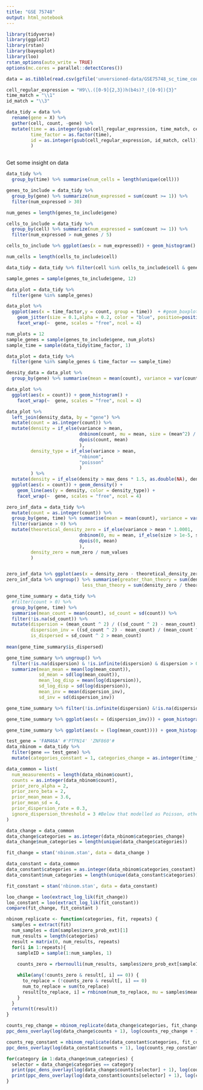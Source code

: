 ```yaml
---
title: "GSE 75748"
output: html_notebook
---
```



```r
library(tidyverse)
library(ggplot2)
library(rstan)
library(bayesplot)
library(loo)
rstan_options(auto_write = TRUE)
options(mc.cores = parallel::detectCores())
```

```r
data = as.tibble(read.csv(gzfile('unversioned-data/GSE75748_sc_time_course_ec.csv.gz'), stringsAsFactors = FALSE))
```

```r
cell_regular_expression = "H9\\.([0-9]{2,3})h(b4s)?_([0-9]){3}"
time_match = "\\1"
id_match = "\\3"

data_tidy = data %>%
  rename(gene = X) %>%
  gather(cell, count, -gene) %>%
  mutate(time = as.integer(gsub(cell_regular_expression, time_match, cell)),
         time_factor = as.factor(time),
         id = as.integer(gsub(cell_regular_expression, id_match, cell))
         )



```

Get some insight on data
```r
data_tidy %>%
  group_by(time) %>% summarise(num_cells = length(unique(cell))) 

```


```r
genes_to_include = data_tidy %>%
  group_by(gene) %>% summarize(num_expressed = sum(count >= 1)) %>%
  filter(num_expressed > 30) 

num_genes = length(genes_to_include$gene)

cells_to_include = data_tidy %>%
  group_by(cell) %>% summarize(num_expressed = sum(count >= 1)) %>%
  filter(num_expressed > num_genes / 5) 

cells_to_include %>% ggplot(aes(x = num_expressed)) + geom_histogram()

num_cells = length(cells_to_include$cell)

data_tidy = data_tidy %>% filter(cell %in% cells_to_include$cell & gene %in% genes_to_include$gene)

```


```r
sample_genes = sample(genes_to_include$gene, 12)

data_plot = data_tidy %>%
  filter(gene %in% sample_genes) 

data_plot %>%
  ggplot(aes(x = time_factor,y = count, group = time))  + #geom_boxplot(data = data_plot %>% filter(is_zero == 0), outlier.shape =  NA) + 
    geom_jitter(size = 0.1,alpha = 0.2, color = "blue", position=position_jitter(width=0.2)) +
    facet_wrap(~  gene, scales = "free", ncol = 4)
```


```r
num_plots = 12
sample_genes = sample(genes_to_include$gene, num_plots)
sample_time = sample(data_tidy$time_factor, 1)

data_plot = data_tidy %>%
  filter(gene %in% sample_genes & time_factor == sample_time)

density_data = data_plot %>%
  group_by(gene) %>% summarise(mean = mean(count), variance = var(count), total = sum(count), max_dens = max(density(count)$y))

data_plot %>% 
  ggplot(aes(x = count)) + geom_histogram() +
    facet_wrap(~  gene, scales = "free", ncol = 4)

data_plot %>% 
  left_join(density_data, by = "gene") %>%
  mutate(count = as.integer(count)) %>%
  mutate(density = if_else(variance > mean, 
                           dnbinom(count, mu = mean, size = (mean^2) / (variance - mean)), 
                           dpois(count, mean)
                           ),
         density_type = if_else(variance > mean, 
                           "nbinom",
                           "poisson" 
                           )
         ) %>%
  mutate(density = if_else(density > max_dens * 1.5, as.double(NA), density)) %>%
  ggplot(aes(x = count)) + geom_density() + 
    geom_line(aes(y = density, color = density_type)) +
    facet_wrap(~  gene, scales = "free", ncol = 4)

```
```r
zero_inf_data = data_tidy %>%
  mutate(count = as.integer(count)) %>%
  group_by(gene, time) %>% summarise(mean = mean(count), variance = var(count), total = sum(count), num_zero = sum(count == 0), num_values = length(count), size = (mean^2) / (variance - mean)) %>%
  filter(variance > 0) %>%
  mutate(theoretical_density_zero = if_else(variance > mean * 1.0001, 
                           dnbinom(0, mu = mean, if_else(size > 1e-5, size, 1e-5)), 
                           dpois(0, mean)
                           ),
         density_zero = num_zero / num_values
         ) 


zero_inf_data %>% ggplot(aes(x = density_zero - theoretical_density_zero)) + geom_histogram()
zero_inf_data %>% ungroup() %>% summarise(greater_than_theory = sum(density_zero / theoretical_density_zero > 1.05),
                            less_than_theory = sum(density_zero / theoretical_density_zero < 0.95 ))
```


```r
gene_time_summary = data_tidy %>%
  #filter(count > 0) %>%
  group_by(gene, time) %>%
  summarise(mean_count = mean(count), sd_count = sd(count)) %>%
  filter(!is.na(sd_count)) %>%
  mutate(dispersion = (mean_count ^ 2) / ((sd_count ^ 2) - mean_count),
         dispersion_inv = ((sd_count ^ 2) - mean_count) / (mean_count ^ 2),
         is_dispersed = sd_count ^ 2 > mean_count)
  
mean(gene_time_summary$is_dispersed)

gene_time_summary %>% ungroup() %>%
  filter(!is.na(dispersion) & !is.infinite(dispersion) & dispersion > 0) %>% 
  summarize(mean_mean = mean(log(mean_count)),
            sd_mean = sd(log(mean_count)),
            mean_log_disp = mean(log(dispersion)), 
            sd_log_disp = sd(log(dispersion)), 
            mean_inv = mean(dispersion_inv), 
            sd_inv = sd(dispersion_inv))

gene_time_summary %>% filter(!is.infinite(dispersion) &!is.na(dispersion) & dispersion > 0) %>% ggplot(aes(x = log(dispersion))) + geom_histogram(bins = 60)

gene_time_summary %>% ggplot(aes(x = (dispersion_inv))) + geom_histogram(bins = 60)

gene_time_summary %>% ggplot(aes(x = (log(mean_count)))) + geom_histogram(bins = 60)

```

```r
test_gene = 'FAM46A' #'PTPN14' 'ZNF860'#
data_nbinom = data_tidy %>% 
  filter(gene == test_gene) %>%
  mutate(categories_constant = 1, categories_change = as.integer(time_factor))

data_common = list(
  num_measurements = length(data_nbinom$count),
  counts = as.integer(data_nbinom$count),
  prior_zero_alpha = 2,
  prior_zero_beta = 2,
  prior_mean_mean = 3.6,
  prior_mean_sd = 4,
  prior_dispersion_rate = 0.3,
  ignore_dispersion_threshold = 3 #Below that modelled as Poisson, otherwise non-identifiable
)

data_change = data_common
data_change$categories = as.integer(data_nbinom$categories_change)
data_change$num_categories = length(unique(data_change$categories))

fit_change = stan('nbinom.stan', data = data_change )

data_constant = data_common
data_constant$categories = as.integer(data_nbinom$categories_constant)
data_constant$num_categories = length(unique(data_constant$categories))

fit_constant = stan('nbinom.stan', data = data_constant)

loo_change = loo(extract_log_lik(fit_change))
loo_constant = loo(extract_log_lik(fit_constant))
compare(fit_change, fit_constant )
```

```r
nbinom_replicate <- function(categories, fit, repeats) {
  samples = extract(fit)
  num_samples = dim(samples$zero_prob_ext)[1]
  num_results = length(categories)
  result = matrix(0, num_results, repeats)
  for(i in 1:repeats){
    sampleID = sample(1:num_samples, 1)
    
    counts_zero = rbernoulli(num_results, samples$zero_prob_ext[sampleID, categories])

    while(any(!counts_zero & result[, i] == 0)) {
      to_replace = (!counts_zero & result[, i] == 0)
      num_to_replace = sum(to_replace)
      result[to_replace, i] = rnbinom(num_to_replace, mu = samples$mean_count[sampleID, categories[to_replace]], size = 1 / samples$dispersion_inv[sampleID, categories[to_replace]])
    }
  }
  return(t(result))
}

counts_rep_change = nbinom_replicate(data_change$categories, fit_change, 500)
ppc_dens_overlay(log(data_change$counts + 1), log(counts_rep_change + 1), alpha = 0.2)

counts_rep_constant = nbinom_replicate(data_constant$categories, fit_constant, 500)
ppc_dens_overlay(log(data_constant$counts + 1), log(counts_rep_constant + 1), alpha = 0.2)

for(category in 1:data_change$num_categories) {
  selector = data_change$categories == category
  print(ppc_dens_overlay(log(data_change$counts[selector] + 1), log(counts_rep_change[, selector] + 1), alpha = 0.2) + ggtitle(paste0("Category ", category, " - Change")))
  print(ppc_dens_overlay(log(data_constant$counts[selector] + 1), log(counts_rep_constant[, selector] + 1), alpha = 0.2)  + ggtitle(paste0("Category ", category, " - Constant")))
}
```

